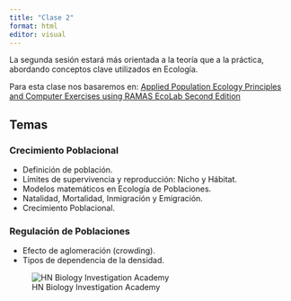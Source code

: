 ---
title: "Clase 2"
format: html
editor: visual
---

La segunda sesión estará más orientada a la teoría que a la práctica, abordando conceptos clave utilizados en Ecología.

Para esta clase nos basaremos en: [Applied Population Ecology Principles and Computer Exercises using RAMAS EcoLab Second Edition](https://www.nhbs.com/applied-population-ecology-book)

## Temas

### Crecimiento Poblacional

-   Definición de población.
-   Límites de supervivencia y reproducción: Nicho y Hábitat.
-   Modelos matemáticos en Ecología de Poblaciones.
-   Natalidad, Mortalidad, Inmigración y Emigración.
-   Crecimiento Poblacional.

### Regulación de Poblaciones

-   Efecto de aglomeración (crowding).
-   Tipos de dependencia de la densidad.

![HN Biology Investigation Academy](HN%20Cursos%20publicidad/HN%20Biology%20Inv%20large.jpg)
